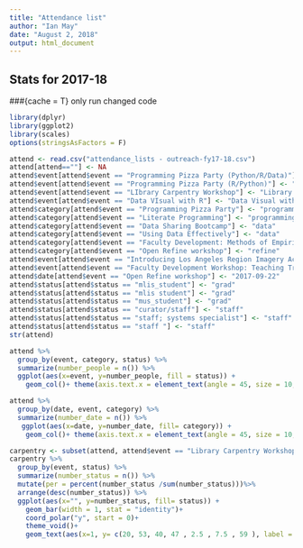 ```yaml
---
title: "Attendance list"
author: "Ian May"
date: "August 2, 2018"
output: html_document
---
```


## Stats for 2017-18

###{cache = T} only run changed code

```r
library(dplyr)
library(ggplot2)
library(scales)
options(stringsAsFactors = F)
```

```r
attend <- read.csv("attendance_lists - outreach-fy17-18.csv")
attend[attend==""] <- NA
attend$event[attend$event == "Programming Pizza Party (Python/R/Data)"] <- "Programming Pizza Party"
attend$event[attend$event == "Programming Pizza Party (R/Python)"] <- "Programming Pizza Party"
attend$event[attend$event == "LIbrary Carpentry Workshop"] <- "Library Carpentry Workshop"
attend$event[attend$event == "Data VIsual with R"] <- "Data Visual with R"
attend$category[attend$event == "Programming Pizza Party"] <- "programming"
attend$category[attend$event == "Literate Programming"] <- "programming"
attend$category[attend$event == "Data Sharing Bootcamp"] <- "data"
attend$category[attend$event == "Using Data Effectively"] <- "data"
attend$category[attend$event == "Faculty Development: Methods of Empirical Research"] <- "research"
attend$category[attend$event == "Open Refine workshop"] <- "refine"
attend$event[attend$event == "Introducing Los Angeles Region Imagery Acquisition Consortium (LARIAC) Program at UCLA"] <- "Introducing LARIAC Program at UCLA"
attend$event[attend$event == "Faculty Development Workshop: Teaching Transparent Methods of Empirical Research"] <- "Faculty Development: Methods of Empirical Research"
attend$date[attend$event == "Open Refine workshop"] <- "2017-09-22"
attend$status[attend$status == "mlis_student"] <- "grad"
attend$status[attend$status == "mlis student"] <- "grad"
attend$status[attend$status == "mus_student"] <- "grad"
attend$status[attend$status == "curator/staff"] <- "staff"
attend$status[attend$status == "staff; systems specialist"] <- "staff"
attend$status[attend$status == "staff "] <- "staff"
str(attend)
```

```r
attend %>% 
  group_by(event, category, status) %>% 
  summarize(number_people = n()) %>% 
  ggplot(aes(x=event, y=number_people, fill = status)) + 
    geom_col()+ theme(axis.text.x = element_text(angle = 45, size = 10, hjust = 1))

```

```r
attend %>% 
  group_by(date, event, category) %>% 
  summarize(number_date = n()) %>% 
   ggplot(aes(x=date, y=number_date, fill= category)) + 
    geom_col()+ theme(axis.text.x = element_text(angle = 45, size = 10, hjust = 1))
```

```r
carpentry <- subset(attend, attend$event == "Library Carpentry Workshop")
carpentry %>% 
  group_by(event, status) %>%
  summarize(number_status = n()) %>% 
  mutate(per = percent(number_status /sum(number_status)))%>% 
  arrange(desc(number_status)) %>% 
  ggplot(aes(x="", y=number_status, fill= status)) +
    geom_bar(width = 1, stat = "identity")+
    coord_polar("y", start = 0)+
    theme_void()+
    geom_text(aes(x=1, y= c(20, 53, 40, 47 , 2.5 , 7.5 , 59 ), label = per))
  
```  
  


